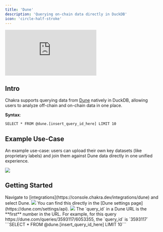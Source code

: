 ```yaml
---
title: 'Dune'
description: 'Querying on-chain data directly in DuckDB'
icon: 'circle-half-stroke'
---
```


<div className='relative w-full aspect-video'>
  <iframe
    src='https://player.vimeo.com/video/1076054472?h=48d0d60697&badge=0&autopause=0&player_id=0&autoplay=1&muted=1&loop=1&controls=0&playsinline=true&dnt=1&app_id=58479&transparent=0'
    frameBorder='0'
    allow='autoplay; fullscreen; picture-in-picture; clipboard-write; encrypted-media'
    title='blog-video-1'
    data-ready='true'
    className='absolute top-0 left-0 w-full h-full'
  ></iframe>
</div>

## Intro

Chakra supports querying data from [Dune](https://dune.com/) natively in DuckDB, allowing users to analyze off-chain and on-chain data in one place.

**Syntax**:

```
SELECT * FROM @dune.[insert_query_id_here] LIMIT 10
```

## Example Use-Case

An example use-case: users can upload their own key datasets (like proprietary labels) and join them against Dune data directly in one unified experience.

<img src='/images/dune-3.png' />

## Getting Started

<Steps>
  <Step title='Sign-Up'>
    Navigate to [integrations](https://console.chakra.dev/integrations/dune) and
    select Dune.
    <img src='/images/dune-1.png' />
  </Step>
  <Step title='Add your Dune API key'>
    You can find this directly in the [Dune settings
    page](https://dune.com/settings/api).
    <img src='/images/dune-2.png' />
  </Step>
  <Step title='Identify the Query Id'>
  The `query_id` in a Dune URL is the **first** number in the URL. 
  For example, for this query https://dune.com/queries/3593117/6053355, the `query_id` is `3593117`
  </Step>
  <Step title='Start querying data in DuckDB'>
    ```SELECT * FROM @dune.[insert_query_id_here] LIMIT 10```
  </Step>

</Steps>
